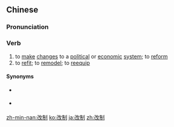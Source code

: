 ==Chinese==
{{zh-forms}}

===Pronunciation===
{{zh-pron
|m=gǎizhì
|mn=kái-chè
|cat=v
}}

===Verb===
{{zh-verb}}

# to [[make]] [[change]]s to a [[political]] or [[economic]] [[system]]; to [[reform]]
# to [[refit]]; to [[remodel]]; to [[reequip]]

====Synonyms====
* {{sense|reform}} {{zh-l|改革}}
* {{sense|refit; remodel; reequip}} {{zh-l|改裝}}

[[zh-min-nan:改制]]
[[ko:改制]]
[[ja:改制]]
[[zh:改制]]